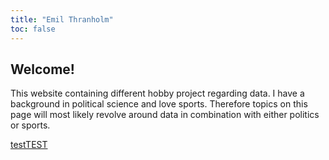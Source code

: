 ```yaml
---
title: "Emil Thranholm"
toc: false
---
```


## Welcome!

This website containing different hobby project regarding data. I have a background in political science and love sports. Therefore topics on this page will most likely revolve around data in combination with either politics or sports.

[testTEST](komvalg_shiny.qmd)